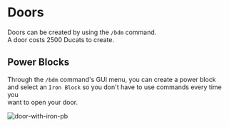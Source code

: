 # Doors

Doors can be created by using the `/bdm` command. <br/>
A door costs 2500 Ducats to create. <br/>

## Power Blocks

Through the `/bdm` command's GUI menu, you can create a power block <br/>
and select an `Iron Block` so you don't have to use commands every time you <br/>
want to open your door. <br/>

![door-with-iron-pb](/door-with-iron-pb.png)